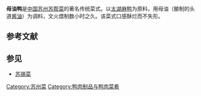 {{unreferenced|time=2015-01-03T03:23:32+00:00}}
'''母油鸭'''是[[中国|中国]][[苏州|苏州]][[苏帮菜|苏帮菜]]的著名传统菜式。以[[太湖|太湖]][[麻鸭|麻鸭]]为原料，用母油（酿制的头道[[酱油|酱油]]）为调料，文火煨制数小时之久。该菜式口感酥烂而不失形。

== 参考文献 ==
{{Reflist}}

== 参见 ==
* [[苏锡菜|苏锡菜]]
      
[[Category:苏州菜|Category:苏州菜]]
[[Category:鸭肉制品与鸭肉菜肴|Category:鸭肉制品与鸭肉菜肴]]